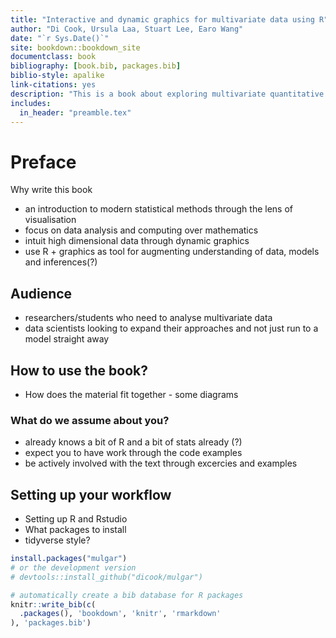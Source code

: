 ```yaml
--- 
title: "Interactive and dynamic graphics for multivariate data using R"
author: "Di Cook, Ursula Laa, Stuart Lee, Earo Wang"
date: "`r Sys.Date()`"
site: bookdown::bookdown_site
documentclass: book
bibliography: [book.bib, packages.bib]
biblio-style: apalike
link-citations: yes
description: "This is a book about exploring multivariate quantitative data."
includes:
  in_header: "preamble.tex"
---
```


# Preface {-#preface}

Why write this book

* an introduction to modern statistical methods through the lens of visualisation
* focus on data analysis and computing over mathematics
* intuit high dimensional data through dynamic graphics
* use R + graphics as tool for augmenting understanding of data, models and inferences(?)

## Audience {-}


* researchers/students who need to analyse multivariate data
* data scientists looking to expand their approaches and not just run to a model straight away


## How to use the book? {-}

* How does the material fit together  - some diagrams


### What do we assume about you? {-}

* already knows a bit of R and a bit of stats already (?)
* expect you to have work through the code examples
* be actively involved with the text through excercies and examples


## Setting up your workflow {-}

* Setting up R and Rstudio
* What packages to install
* tidyverse style?

```r
install.packages("mulgar")
# or the development version
# devtools::install_github("dicook/mulgar")
```


```r
# automatically create a bib database for R packages
knitr::write_bib(c(
  .packages(), 'bookdown', 'knitr', 'rmarkdown'
), 'packages.bib')
```

